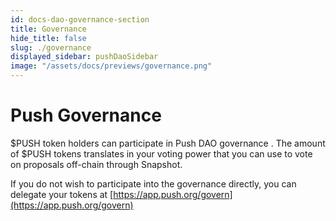 ```yaml
---
id: docs-dao-governance-section
title: Governance
hide_title: false
slug: ./governance
displayed_sidebar: pushDaoSidebar
image: "/assets/docs/previews/governance.png"
---
```


# Push Governance

$PUSH token holders can participate in Push DAO governance . The amount of $PUSH tokens translates in your voting power that you can use to vote on proposals off-chain through Snapshot.

If you do not wish to participate into the governance directly, you can delegate your tokens at [https://app.push.org/govern](https://app.push.org/govern)
